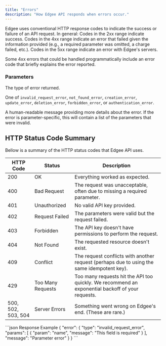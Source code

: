 ```yaml
---
title: "Errors"
description: "How Edgee API responds when errors occur."
---
```



<EdgeeSdk />

Edgee uses conventional HTTP response codes to indicate the success or failure of an API request. 
In general: Codes in the 2xx range indicate success. 
Codes in the 4xx range indicate an error that failed given the information provided (e.g., a required parameter 
was omitted, a charge failed, etc.). 
Codes in the 5xx range indicate an error with Edgee's servers.

Some 4xx errors that could be handled programmatically include 
an error code that briefly explains the error reported.

### Parameters

<ResponseField name="type" type="string">
  The type of error returned. 
  
  One of <code>invalid_request_error</code>, <code>not_found_error</code>, <code>creation_error</code>,
  <code>update_error</code>, <code>deletion_error</code>, <code>forbidden_error</code>, or <code>authentication_error</code>.
</ResponseField>

<ResponseField name="message" type="string">
  A human-readable message providing more details about the error.
</ResponseField>

<ResponseField name="params" type="array">
  If the error is parameter-specific, this will contain a list of the parameters that were invalid.
</ResponseField>

## HTTP Status Code Summary

Bellow is a summary of the HTTP status codes that Edgee API uses.

| HTTP Code          | Status | Description |
| ------------------ | ------ | ----------- |
| 200                | OK	| Everything worked as expected. |
| 400                | Bad Request | The request was unacceptable, often due to missing a required parameter. |
| 401                | Unauthorized | No valid API key provided. |
| 402                | Request Failed | The parameters were valid but the request failed. |
| 403                | Forbidden | The API key doesn't have permissions to perform the request. |
| 404                | Not Found | The requested resource doesn't exist. |
| 409                | Conflict | The request conflicts with another request (perhaps due to using the same idempotent key). |
| 429                | Too Many Requests | Too many requests hit the API too quickly. We recommend an exponential backoff of your requests. |
| 500, 502, 503, 504 | Server Errors | Something went wrong on Edgee's end. (These are rare.) |

<ResponseExample>
```json Response Example
{
  "error": {
    "type": "invalid_request_error",
    "params": [
      {
        "param": "name",
        "message": "This field is required"
      }
    ],
    "message": "Parameter error"
  }
}
```
</ResponseExample>

